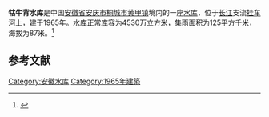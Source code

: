 {{Infobox Reservoir 
|name = 牯牛背水库
|nickname = 
|image = 
|image_caption = 
|map = 
|map_caption = 
|pushpin_map = China Anhui
|pushpin_map_caption = 
|code = BFAA6013003
|class = 
|location_of_reservoir = [[安徽省|安徽省]][[安庆市|安庆市]][[桐城市|桐城市]][[黄甲镇|黄甲镇]]
|location_of_dam = 
|inflow = 
|outflow = 
|catchment_area = 125
|reservoir_area = 
|mean_depth = 
|maximum_depth = 
|flood_level = 
|normal_water_level = 
|dead_water_level = 
|water_quality = 
|island = 
|maximum_storage_capacity = 
|normal_storage_capacity = 4530万
|dead_storage_capacity = 
|type_of_dam = 
|elevation_of_dam = 
|height_of_dam = 
|length_of_dam = 
|width_of_dam = 
|installed_capacity = 
|irrigated_area =
|start = 
|complete = 1965年
|cost = 
|emigrate = 
|latd = 31.0125
|latm = 
|lats = 
|latNS = N
|longd = 116.8395
|longm = 
|longs = 
|longEW = E
|website = 
|footnotes = 
}}
<mapframe latitude="31.0218" longitude="116.8323" zoom="13" width="280" height="300" align="right" />
'''牯牛背水库'''是中国[[安徽省|安徽省]][[安庆市|安庆市]][[桐城市|桐城市]][[黄甲镇|黄甲镇]]境内的一座[[水库|水库]]，位于[[长江|长江]]支流[[挂车河|挂车河]]上，建于1965年。水库正常库容为4530万立方米，集雨面积为125平方千米，海拔为87米。<ref>{{cite web|url=http://brim.ihb.ac.cn/12/CN/12.asp |title=中国大中型水库基本特征数据库 |work=中国生物多样性信息系统内陆水体生物学分部 |deadurl=yes |archiveurl=https://web.archive.org/web/20120402061833/http://brim.ihb.ac.cn/12/CN/12.asp |archivedate=2012-04-02 }}</ref>
== 参考文献 ==
{{Reflist}}

{{安徽小作品}}

[[Category:安徽水库|Category:安徽水库]]
[[Category:1965年建築|Category:1965年建築]]